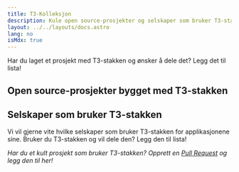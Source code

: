 ```yaml
---
title: T3-Kolleksjon
description: Kule open source-prosjekter og selskaper som bruker T3-stakken
layout: ../../layouts/docs.astro
lang: no
isMdx: true
---
```


Har du laget et prosjekt med T3-stakken og ønsker å dele det? Legg det til lista!

## Open source-prosjekter bygget med T3-stakken

<OpenSourceAppList descriptionIntl="Beskrivelse"/>

## Selskaper som bruker T3-stakken

Vi vil gjerne vite hvilke selskaper som bruker T3-stakken for applikasjonene sine. Bruker du T3-stakken og vil dele den? Legg den til lista!

<CompanyList companyIntl="Bedrift"/>

_Har du et kult prosjekt som bruker T3-stakken? Opprett en [Pull Request](https://github.com/t3-oss/create-t3-app/tree/next/www/src/components/docs/openSourceAppList.tsx) og legg den til her!_
